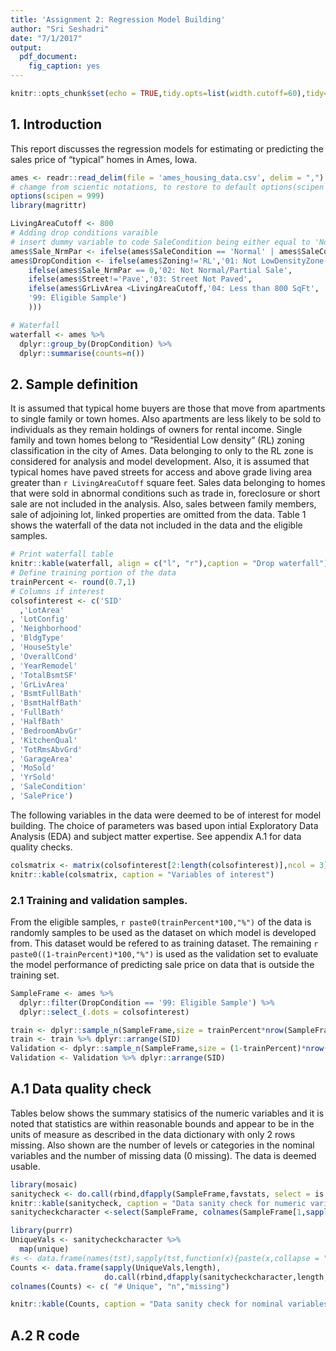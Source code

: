```yaml
---
title: 'Assignment 2: Regression Model Building'
author: "Sri Seshadri"
date: "7/1/2017"
output: 
  pdf_document: 
    fig_caption: yes
---
```


```r
knitr::opts_chunk$set(echo = TRUE,tidy.opts=list(width.cutoff=60),tidy=TRUE)
```

## 1. Introduction

This report discusses the regression models for estimating or predicting the sales price of "typical" homes in Ames, Iowa. 

```r
ames <- readr::read_delim(file = 'ames_housing_data.csv', delim = ",")
# chamge from scientic notations, to restore to default options(scipen = 0)
options(scipen = 999)
library(magrittr)
```


```r
LivingAreaCutoff <- 800
# Adding drop conditions varaible
# insert dummy variable to code SaleCondition being either equal to 'Normal' or 'Partial'
ames$Sale_NrmPar <- ifelse(ames$SaleCondition == 'Normal' | ames$SaleCondition == 'Partial', 1,0)
ames$DropCondition <- ifelse(ames$Zoning!='RL','01: Not LowDensityZone',
	ifelse(ames$Sale_NrmPar == 0,'02: Not Normal/Partial Sale',
	ifelse(ames$Street!='Pave','03: Street Not Paved',
	ifelse(ames$GrLivArea <LivingAreaCutoff,'04: Less than 800 SqFt',
	'99: Eligible Sample')
	)))

# Waterfall
waterfall <- ames %>% 
  dplyr::group_by(DropCondition) %>% 
  dplyr::summarise(counts=n())

```


## 2. Sample definition

It is assumed that typical home buyers are those that move from apartments to single family or town homes. Also apartments are less likely to be sold to individuals as they remain holdings of owners for rental income. Single family and town homes belong to "Residential Low density" (RL) zoning classification in the city of Ames. Data belonging to only to the RL zone is considered for analysis and model development. Also, it is assumed that typical homes have paved streets for access and above grade living area greater than `r LivingAreaCutoff` square feet. Sales data belonging to homes that were sold in abnormal conditions such as trade in, foreclosure or short sale are not included in the analysis. Also, sales between family members, sale of adjoining lot, linked properties are omitted from the data. Table 1 shows the waterfall of the data not included in the data and the eligible samples.

```r
# Print waterfall table
knitr::kable(waterfall, align = c("l", "r"),caption = "Drop waterfall")
# Define training portion of the data
trainPercent <- round(0.7,1)
# Columns if interest
colsofinterest <- c('SID'
  ,'LotArea'
, 'LotConfig'
, 'Neighborhood'
, 'BldgType'
, 'HouseStyle'
, 'OverallCond'
, 'YearRemodel'
, 'TotalBsmtSF'
, 'GrLivArea'
, 'BsmtFullBath'
, 'BsmtHalfBath'
, 'FullBath'
, 'HalfBath'
, 'BedroomAbvGr'
, 'KitchenQual'
, 'TotRmsAbvGrd'
, 'GarageArea'
, 'MoSold'
, 'YrSold'
, 'SaleCondition'
, 'SalePrice')

```


The following variables in the data were deemed to be of interest for model building. The choice of parameters was based upon intial Exploratory Data Analysis (EDA) and subject matter expertise. See appendix A.1 for data quality checks.

```r
colsmatrix <- matrix(colsofinterest[2:length(colsofinterest)],ncol = 3)
knitr::kable(colsmatrix, caption = "Variables of interest")
```
\pagebreak

### 2.1 Training and validation samples.

From the eligible samples, `r paste0(trainPercent*100,"%")` of the data is randomly samples to be used as the dataset on which model is developed from. This dataset would be refered to as training dataset. The remaining `r paste0((1-trainPercent)*100,"%")` is used as the validation set to evaluate the model performance of predicting sale price on data that is outside the training set. <br>
\newline  



```r
SampleFrame <- ames %>% 
  dplyr::filter(DropCondition == '99: Eligible Sample') %>% 
  dplyr::select_(.dots = colsofinterest)

train <- dplyr::sample_n(SampleFrame,size = trainPercent*nrow(SampleFrame), replace = F,set.seed(2000))
train <- train %>% dplyr::arrange(SID)
Validation <- dplyr::sample_n(SampleFrame,size = (1-trainPercent)*nrow(SampleFrame), replace = F, set.seed(2000))
Validation <- Validation %>% dplyr::arrange(SID)
```

\pagebreak

\appendix
\begin {center}
\section {APPENDIX}
\end {center}
## A.1 Data quality check

Tables below shows the summary statisics of the numeric variables and it is noted that statistics are within reasonable bounds and appear to be in the units of measure as described in the data dictionary with only 2 rows missing. Also shown are the number of levels or categories in the nominal variables and the number of missing data (0 missing). The data is deemed usable.

```r
library(mosaic)
sanitycheck <- do.call(rbind,dfapply(SampleFrame,favstats, select = is.numeric))
knitr::kable(sanitycheck, caption = "Data sanity check for numeric variables") 
sanitycheckcharacter <-select(SampleFrame, colnames(SampleFrame[1,sapply(SampleFrame,class) == 'character']))

library(purrr)
UniqueVals <- sanitycheckcharacter %>% 
  map(unique)
#s <- data.frame(names(tst),sapply(tst,function(x){paste(x,collapse = ",")}),row.names = NULL)
Counts <- data.frame(sapply(UniqueVals,length),
                     do.call(rbind,dfapply(sanitycheckcharacter,length,select = is.character)),do.call(rbind,dfapply(sanitycheckcharacter,n_missing,select = is.character)),row.names = names(UniqueVals))
colnames(Counts) <- c( "# Unique", "n","missing")

knitr::kable(Counts, caption = "Data sanity check for nominal variables",align = c("l","r","r","r")) 
```

\pagebreak

## A.2 R code

```r
```

